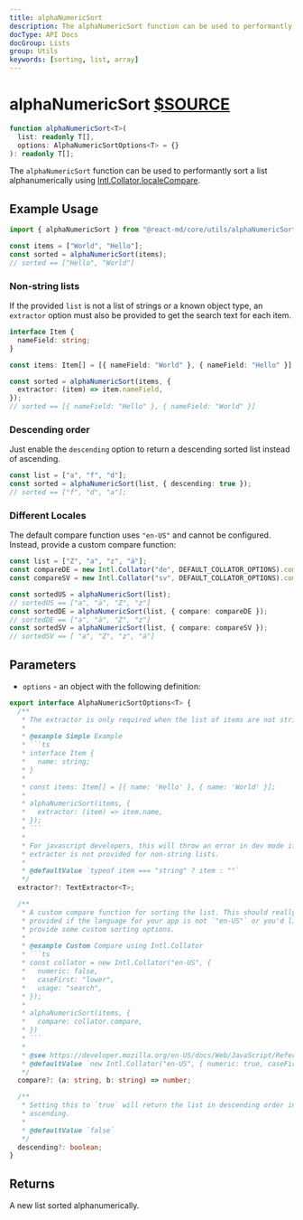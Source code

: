 ```yaml
---
title: alphaNumericSort
description: The alphaNumericSort function can be used to performantly sort a list alphanumerically using Intl.Collator.localeCompare.
docType: API Docs
docGroup: Lists
group: Utils
keywords: [sorting, list, array]
---
```


# alphaNumericSort [$SOURCE](packages/core/src/utils/alphaNumericSort.ts)

```ts disableTransform
function alphaNumericSort<T>(
  list: readonly T[],
  options: AlphaNumericSortOptions<T> = {}
): readonly T[];
```

The `alphaNumericSort` function can be used to performantly sort a list
alphanumerically using
[Intl.Collator.localeCompare](https://developer.mozilla.org/en-US/docs/Web/JavaScript/Reference/Global_Objects/String/localeCompare#performance).

## Example Usage

```ts disableTransform
import { alphaNumericSort } from "@react-md/core/utils/alphaNumericSort";

const items = ["World", "Hello"];
const sorted = alphaNumericSort(items);
// sorted == ["Hello", "World"]
```

### Non-string lists

If the provided `list` is not a list of strings or a known object type, an
`extractor` option must also be provided to get the search text for each item.

```ts disableTransform
interface Item {
  nameField: string;
}

const items: Item[] = [{ nameField: "World" }, { nameField: "Hello" }];

const sorted = alphaNumericSort(items, {
  extractor: (item) => item.nameField,
});
// sorted == [{ nameField: "Hello" }, { nameField: "World" }]
```

### Descending order

Just enable the `descending` option to return a descending sorted list instead
of ascending.

```ts disableTransform
const list = ["a", "f", "d"];
const sorted = alphaNumericSort(list, { descending: true });
// sorted == ["f", "d", "a"];
```

### Different Locales

The default compare function uses `"en-US"` and cannot be configured. Instead, provide
a custom compare function:

```ts disableTransform
const list = ["Z", "a", "z", "ä"];
const compareDE = new Intl.Collator("de", DEFAULT_COLLATOR_OPTIONS).compare;
const compareSV = new Intl.Collator("sv", DEFAULT_COLLATOR_OPTIONS).compare;

const sortedUS = alphaNumericSort(list);
// sortedUS == ["a", "ä", "Z", "z"]
const sortedDE = alphaNumericSort(list, { compare: compareDE });
// sortedDE == ["a", "ä", "Z", "z"]
const sortedSV = alphaNumericSort(list, { compare: compareSV });
// sortedSV == [ "a", "Z", "z", "ä"]
```

## Parameters

- `options` - an object with the following definition:

````ts disableTransform
export interface AlphaNumericSortOptions<T> {
  /**
   * The extractor is only required when the list of items are not strings.
   *
   * @example Simple Example
   * ```ts
   * interface Item {
   *   name: string;
   * }
   *
   * const items: Item[] = [{ name: 'Hello' }, { name: 'World' }];
   *
   * alphaNumericSort(items, {
   *   extractor: (item) => item.name,
   * });
   * ```
   *
   * For javascript developers, this will throw an error in dev mode if an
   * extractor is not provided for non-string lists.
   *
   * @defaultValue `typeof item === "string" ? item : ""`
   */
  extractor?: TextExtractor<T>;

  /**
   * A custom compare function for sorting the list. This should really only be
   * provided if the language for your app is not `"en-US"` or you'd like to
   * provide some custom sorting options.
   *
   * @example Custom Compare using Intl.Collator
   * ```ts
   * const collator = new Intl.Collator("en-US", {
   *   numeric: false,
   *   caseFirst: "lower",
   *   usage: "search",
   * });
   *
   * alphaNumericSort(items, {
   *   compare: collator.compare,
   * })
   * ```
   *
   * @see https://developer.mozilla.org/en-US/docs/Web/JavaScript/Reference/Global_Objects/Intl/Collator/Collator
   * @defaultValue `new Intl.Collator("en-US", { numeric: true, caseFirst: "upper" }).compare`
   */
  compare?: (a: string, b: string) => number;

  /**
   * Setting this to `true` will return the list in descending order instead of
   * ascending.
   *
   * @defaultValue `false`
   */
  descending?: boolean;
}
````

## Returns

A new list sorted alphanumerically.
